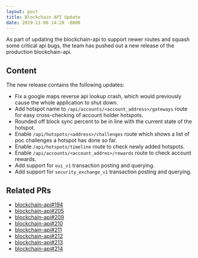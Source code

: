 ```yaml
---
layout: post
title: Blockchain API Update
date: 2019-11-06 14:28 -0800
---
```


As part of updating the blockchain-api to support newer routes and squash some critical api bugs,
the team has pushed out a new release of the production blockchain-api.

## Content

The new release contains the following updates:

- Fix a google maps reverse api lookup crash, which would previously cause the whole application to
  shut down.
- Add hotspot name to `/api/accounts/<account_address>/gateways` route for easy cross-checking of
  account holder hotspots.
- Rounded off block sync percent to be in line with the current state of the hotspot.
- Enable `/api/hotspots/<address>/challenges` route which shows a list of poc challenges a hotspot
  has done so far.
- Enable `/api/hotspots/timeline` route to check newly added hotspots.
- Enable `/api/accounts/<account_addres>/rewards` route to check account rewards.
- Add support for `oui_v1` transaction posting and querying.
- Add support for `security_exchange_v1` transaction posting and querying.

## Related PRs

- [blockchain-api#194](https://github.com/helium/blockchain-api/pull/194)
- [blockchain-api#205](https://github.com/helium/blockchain-api/pull/205)
- [blockchain-api#209](https://github.com/helium/blockchain-api/pull/209)
- [blockchain-api#210](https://github.com/helium/blockchain-api/pull/210)
- [blockchain-api#211](https://github.com/helium/blockchain-api/pull/211)
- [blockchain-api#212](https://github.com/helium/blockchain-api/pull/212)
- [blockchain-api#213](https://github.com/helium/blockchain-api/pull/213)
- [blockchain-api#214](https://github.com/helium/blockchain-api/pull/214)
